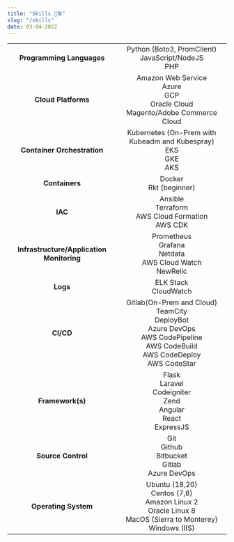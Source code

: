 ```yaml
---
title: "Skills 💪🛠"
slug: "/skills"
date: 03-04-2022
---
```


|                                           |                                                                                                                                                         |
| :---------------------------------------: | :-----------------------------------------------------------------------------------------------------------------------------------------------------: |
|         **Programming Languages**         |                                              Python (Boto3, PromClient) <br/> JavaScript/NodeJS <br/> PHP                                               |
|            **Cloud Platforms**            |                            Amazon Web Service <br /> Azure <br /> GCP <br /> Oracle Cloud<br /> Magento/Adobe Commerce Cloud                            |
|        **Container Orchestration**        |                                     Kubernetes (On-Prem with Kubeadm and Kubespray) <br/> EKS <br /> GKE <br /> AKS                                     |
|              **Containers**               |                                                               Docker<br /> Rkt (beginner)                                                               |
|                  **IAC**                  |                                             Ansible<br/> Terraform <br /> AWS Cloud Formation<br /> AWS CDK                                             |
| **Infrastructure/Application Monitoring** |                                          Prometheus<br/>Grafana<br/>Netdata<br />AWS Cloud Watch<br/>NewRelic                                           |
|                 **Logs**                  |                                                                ELK Stack<br />CloudWatch                                                                |
|                 **CI/CD**                 | Gitlab(On-Prem and Cloud)<br />TeamCity<br />DeployBot<br />Azure DevOps<br />AWS CodePipeline<br />AWS CodeBuild<br />AWS CodeDeploy<br />AWS CodeStar |
|             **Framework(s)**              |                                  Flask<br />Laravel<br />Codeigniter<br />Zend<br />Angular<br />React<br />ExpressJS                                   |
|            **Source Control**             |                                            Git <br />Github<br /> Bitbucket<br /> Gitlab<br /> Azure DevOps                                             |
|           **Operating System**            |           Ubuntu (18,20)<br /> Centos (7,8) <br /> Amazon Linux 2 <br /> Oracle Linux 8<br /> MacOS (Sierra to Monterey)<br /> Windows (IIS)            |
